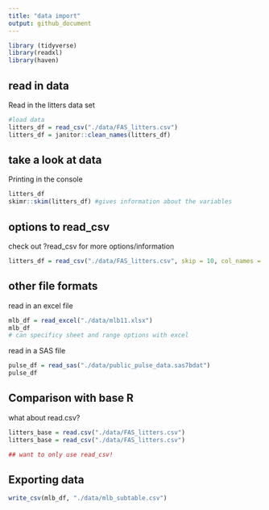 ```yaml
---
title: "data import"
output: github_document
---
```


```r
library (tidyverse)
library(readxl)
library(haven)
```

## read in data

Read in the litters data set

``` r
#load data 
litters_df = read_csv("./data/FAS_litters.csv")
litters_df = janitor::clean_names(litters_df)

```

## take a look at data
Printing in the console

```r
litters_df
skimr::skim(litters_df) #gives information about the variables 
```

## options to read_csv
check out ?read_csv for more options/information

```r

litters_df = read_csv("./data/FAS_litters.csv", skip = 10, col_names = FALSE, na = c("", ".", "NA", 999))

```

## other file formats
read in an excel file
```r
mlb_df = read_excel("./data/mlb11.xlsx")
mlb_df
# can specificy sheet and range options with excel
```

read in a SAS file
```r
pulse_df = read_sas("./data/public_pulse_data.sas7bdat")
pulse_df
```

## Comparison with base R

what about read.csv?

```r
litters_base = read.csv("./data/FAS_litters.csv")
litters_base = read_csv("./data/FAS_litters.csv")

## want to only use read_csv!
```

## Exporting data

```r
write_csv(mlb_df, "./data/mlb_subtable.csv")
```
